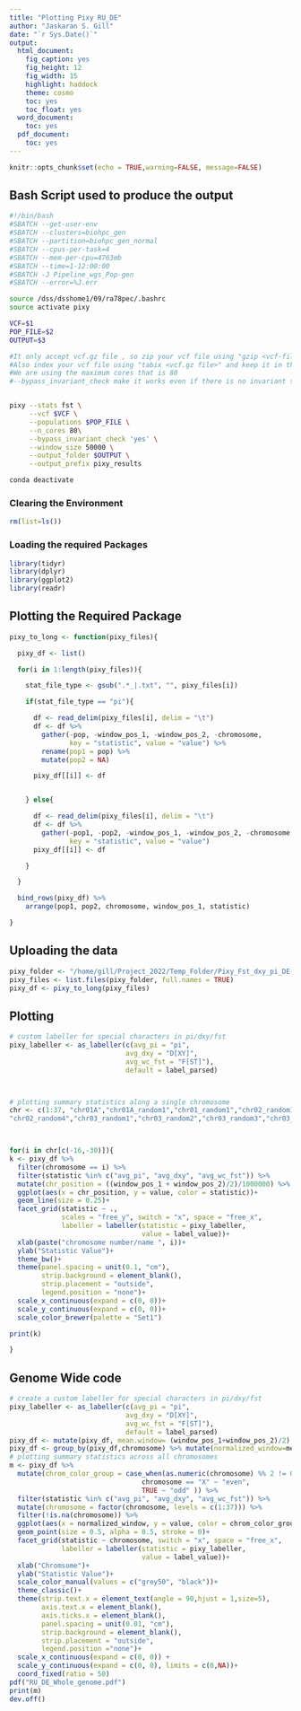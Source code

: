 ```yaml
---
title: "Plotting Pixy RU_DE"
author: "Jaskaran S. Gill"
date: "`r Sys.Date()`"
output:
  html_document:
    fig_caption: yes
    fig_height: 12
    fig_width: 15
    highlight: haddock
    theme: cosmo
    toc: yes
    toc_float: yes
  word_document:
    toc: yes
  pdf_document:
    toc: yes
---
```


```r
knitr::opts_chunk$set(echo = TRUE,warning=FALSE, message=FALSE)
```

## Bash Script used to produce the output

```bash
#!/bin/bash
#SBATCH --get-user-env
#SBATCH --clusters=biohpc_gen
#SBATCH --partition=biohpc_gen_normal
#SBATCH --cpus-per-task=4
#SBATCH --mem-per-cpu=4763mb
#SBATCH --time=1-12:00:00
#SBATCH -J Pipeline_wgs_Pop-gen
#SBATCH --error=%J.err

source /dss/dsshome1/09/ra78pec/.bashrc
source activate pixy

VCF=$1 
POP_FILE=$2
OUTPUT=$3

#It only accept vcf.gz file , so zip your vcf file using "gzip <vcf-file>"
#Also index your vcf file using "tabix <vcf.gz file>" and keep it in the same folder as your vcf.gz file
#We are using the maximum cores that is 80
#--bypass_invariant_check make it works even if there is no invariant sites in vcf file


pixy --stats fst \
     --vcf $VCF \
     --populations $POP_FILE \
     --n_cores 80\
     --bypass_invariant_check 'yes' \
     --window_size 50000 \
     --output_folder $OUTPUT \
     --output_prefix pixy_results

conda deactivate

```

### Clearing the Environment

```r
rm(list=ls())
```

### Loading the required Packages

```r
library(tidyr)
library(dplyr)
library(ggplot2)
library(readr)
```

## Plotting the Required Package
```r
pixy_to_long <- function(pixy_files){

  pixy_df <- list()

  for(i in 1:length(pixy_files)){

    stat_file_type <- gsub(".*_|.txt", "", pixy_files[i])

    if(stat_file_type == "pi"){

      df <- read_delim(pixy_files[i], delim = "\t")
      df <- df %>%
        gather(-pop, -window_pos_1, -window_pos_2, -chromosome,
               key = "statistic", value = "value") %>%
        rename(pop1 = pop) %>%
        mutate(pop2 = NA)

      pixy_df[[i]] <- df


    } else{

      df <- read_delim(pixy_files[i], delim = "\t")
      df <- df %>%
        gather(-pop1, -pop2, -window_pos_1, -window_pos_2, -chromosome,
               key = "statistic", value = "value")
      pixy_df[[i]] <- df

    }

  }

  bind_rows(pixy_df) %>%
    arrange(pop1, pop2, chromosome, window_pos_1, statistic)

}

```
## Uploading the data
```r
pixy_folder <- "/home/gill/Project_2022/Temp_Folder/Pixy_Fst_dxy_pi_DE-RU/data/"
pixy_files <- list.files(pixy_folder, full.names = TRUE)
pixy_df <- pixy_to_long(pixy_files)
```
## Plotting
```r
# custom labeller for special characters in pi/dxy/fst
pixy_labeller <- as_labeller(c(avg_pi = "pi",
                             avg_dxy = "D[XY]",
                             avg_wc_fst = "F[ST]"),
                             default = label_parsed)



# plotting summary statistics along a single chromosome
chr <- c(1:37, "chr01A","chr01A_random1","chr01_random1","chr02_random1","chr02_random2","chr02_random3",
"chr02_random4","chr03_random1","chr03_random2","chr03_random3","chr03_random4","chr03_random5","chr04A","chr04A_random1","chr04_random1","chr04_random2","chr04_random3","chr04_random4","chr05_random1","chr10_random1","chr11_random1","chr14_random1","chr21_random1","chr25_random1","chr25_random2","chr27_random1","chr27_random2","chr29_random1","chr33_random1")



for(i in chr[c(-16,-30)]){ 
k <- pixy_df %>%
  filter(chromosome == i) %>%
  filter(statistic %in% c("avg_pi", "avg_dxy", "avg_wc_fst")) %>%
  mutate(chr_position = ((window_pos_1 + window_pos_2)/2)/1000000) %>%
  ggplot(aes(x = chr_position, y = value, color = statistic))+
  geom_line(size = 0.25)+
  facet_grid(statistic ~ .,
             scales = "free_y", switch = "x", space = "free_x",
             labeller = labeller(statistic = pixy_labeller,
                                 value = label_value))+
  xlab(paste("chromosome number/name ", i))+
  ylab("Statistic Value")+
  theme_bw()+
  theme(panel.spacing = unit(0.1, "cm"),
        strip.background = element_blank(),
        strip.placement = "outside",
        legend.position = "none")+
  scale_x_continuous(expand = c(0, 0))+
  scale_y_continuous(expand = c(0, 0))+
  scale_color_brewer(palette = "Set1")

print(k)

}

```
## Genome Wide code
```r
# create a custom labeller for special characters in pi/dxy/fst
pixy_labeller <- as_labeller(c(avg_pi = "pi",
                             avg_dxy = "D[XY]",
                             avg_wc_fst = "F[ST]"),
                             default = label_parsed)
pixy_df <- mutate(pixy_df, mean.window= (window_pos_1+window_pos_2)/2)
pixy_df <- group_by(pixy_df,chromosome) %>% mutate(normalized_window=mean.window/mean(mean.window))
# plotting summary statistics across all chromosomes
m <- pixy_df %>%
  mutate(chrom_color_group = case_when(as.numeric(chromosome) %% 2 != 0 ~ "even",
                                 chromosome == "X" ~ "even",
                                 TRUE ~ "odd" )) %>%
  filter(statistic %in% c("avg_pi", "avg_dxy", "avg_wc_fst")) %>%
  mutate(chromosome = factor(chromosome, levels = c(1:37))) %>%
  filter(!is.na(chromosome)) %>%
  ggplot(aes(x = normalized_window, y = value, color = chrom_color_group))+
  geom_point(size = 0.5, alpha = 0.5, stroke = 0)+
  facet_grid(statistic ~ chromosome, switch = "x", space = "free_x",
             labeller = labeller(statistic = pixy_labeller,
                                 value = label_value))+
  xlab("Chromsome")+
  ylab("Statistic Value")+
  scale_color_manual(values = c("grey50", "black"))+
  theme_classic()+
  theme(strip.text.x = element_text(angle = 90,hjust = 1,size=5),
        axis.text.x = element_blank(),
        axis.ticks.x = element_blank(),
        panel.spacing = unit(0.01, "cm"),
        strip.background = element_blank(),
        strip.placement = "outside",
        legend.position ="none")+
  scale_x_continuous(expand = c(0, 0)) +
  scale_y_continuous(expand = c(0, 0), limits = c(0,NA))+
  coord_fixed(ratio = 50)
pdf("RU_DE_Whole_genome.pdf")
print(m)
dev.off()

```


